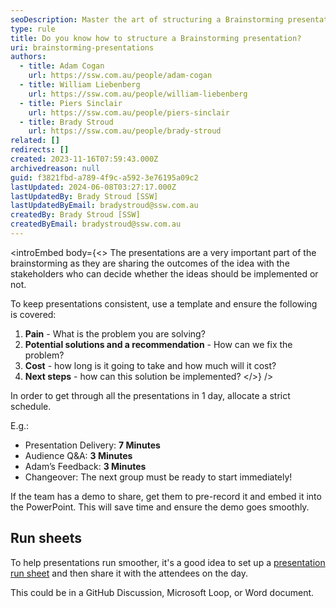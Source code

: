 ```yaml
---
seoDescription: Master the art of structuring a Brainstorming presentation with Adam Cogan, William Liebenberg, and Piers Sinclair. Learn how to effectively share ideas with stakeholders, allocate time wisely, and create a seamless experience.
type: rule
title: Do you know how to structure a Brainstorming presentation?
uri: brainstorming-presentations
authors:
  - title: Adam Cogan
    url: https://ssw.com.au/people/adam-cogan
  - title: William Liebenberg
    url: https://ssw.com.au/people/william-liebenberg
  - title: Piers Sinclair
    url: https://ssw.com.au/people/piers-sinclair
  - title: Brady Stroud
    url: https://ssw.com.au/people/brady-stroud
related: []
redirects: []
created: 2023-11-16T07:59:43.000Z
archivedreason: null
guid: f3821fbd-a789-4f9c-a592-3e76195a09c2
lastUpdated: 2024-06-08T03:27:17.000Z
lastUpdatedBy: Brady Stroud [SSW]
lastUpdatedByEmail: bradystroud@ssw.com.au
createdBy: Brady Stroud [SSW]
createdByEmail: bradystroud@ssw.com.au
---
```


<introEmbed
  body={<>
The presentations are a very important part of the brainstorming as they are sharing the outcomes of the idea with the stakeholders who can decide whether the ideas should be implemented or not.

To keep presentations consistent, use a template and ensure the following is covered:

1. **Pain** - What is the problem you are solving?
2. **Potential solutions and a recommendation** - How can we fix the problem?
3. **Cost** - how long is it going to take and how much will it cost?
4. **Next steps** - how can this solution be implemented?
  </>}
/>
<youtubeEmbed url="https://youtu.be/C6XdZgxy2K8" description="Figure: SSW's Brainstorming PowerPoint Template (6 min)" />

In order to get through all the presentations in 1 day, allocate a strict schedule.

E.g.:

* Presentation Delivery: **7 Minutes**
* Audience Q&A: **3 Minutes**
* Adam’s Feedback: **3 Minutes**
* Changeover: The next group must be ready to start immediately!

If the team has a demo to share, get them to pre-record it and embed it into the PowerPoint. This will save time and ensure the demo goes smoothly.

## Run sheets

To help presentations run smoother, it's a good idea to set up a [presentation run sheet](/presentation-run-sheet) and then share it with the attendees on the day.

This could be in a GitHub Discussion, Microsoft Loop, or Word document.
